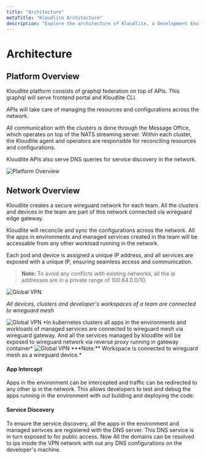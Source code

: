 ```yaml
---
title: "Architecture"
metaTitle: "Kloudlite Architecture"
description: "Explore the architecture of Kloudlite, a Development Environment as a Service platform. Learn how Kloudlite connects local development workspaces with Kubernetes-based environments through a secure WireGuard mesh, enabling seamless development, testing, and collaboration. Understand its stateless environments, local container integration, and full production parity, designed to streamline developer workflows and boost productivity."
---
```



# Architecture

## Platform Overview

Kloudlite platform consists of graphql federation on top of APIs. This graphql will serve frontend portal and
Kloudlite CLI. 

APIs will take care of managing the resources and configurations across the network.

All communication with the clusters is done through the Message Office, which operates on top of the NATS 
streaming server. Within each cluster, the Kloudlite agent and operators are responsible for reconciling 
resources and configurations.

Kloudlite APIs also serve DNS queries for service discovery in the network.

<Img src="/docs/arch/platform.png" alt="Platform Overview"/>

## Network Overview
Kloudlite creates a secure wireguard network for each team. All the clusters and devices in the team are part of
this network connected via wireguard edge gateway. 

Kloudlite will reconcile and sync the configurations across the network. All the apps in environments and managed 
services created in the team will be accessable from any other workload running in the network.

Each pod and device is assigned a unique IP address, and all services are exposed with a unique IP, ensuring 
seamless access and communication. 

> **Note:** To avoid any conflicts with existing networks, all the ip addresses are in a private range of 100.64.0.0/10.

<Img src="/docs/arch/vpn.png" alt="Global VPN"/>

*All devices, clusters and developer's workspaces of a team are connected to wireguard mesh*

<Img src="/docs/arch/cluster-connection.png" alt="Global VPN"/>
*In kubernetes clusters all apps in the environments and workloads of managed services are connected to 
wireguard mesh via wireguard gateway. And all the services managed by kloudlite will be exposed to wireguard
network via reverse proxy running in gateway container*

<Img src="/docs/arch/workspace-connection.png" alt="Global VPN"/>
***Note:** Workspace is connected to wireguard mesh as a wireguard device.*

#### App Intercept
Apps in the environment can be intercepted and traffic can be redirected to any other ip in the network. This allows developers 
to test and debug the apps running in the environment with out building and deploying the code.

#### Service Discovery
To ensure the service discovery, all the apps in the environment and managed serivces are registered 
with the DNS server. This DNS service is in turn exposed to for public access. Now All the domains can be 
resolved to ips inside the VPN network with out any DNS configurations on the developer's machine.
